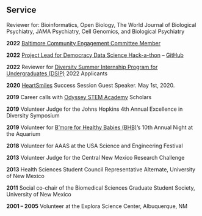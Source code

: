 ###
###
&nbsp;


## Service
Reviewer for: Bioinformatics, Open Biology, The World Journal of Biological Psychiatry, JAMA Psychiatry, Cell Genomics, and Biological Psychiatry

**2022** [Baltimore Community Engagement Committee Member](https://publichealth.jhu.edu/about/key-commitments/baltimore-community-engagement)

**2022** [Project Lead for Democracy Data Science Hack-a-thon](https://100percentdemocracy.substack.com/p/a-democracy-data-science-hack-a-thon?s=w) -- [GitHub](https://github.com/carriewright11/Party_at_the_polls)

**2022**        Reviewer for [Diversity Summer Internship Program for Undergraduates (DSIP)](https://publichealth.jhu.edu/about/inclusion-diversity-anti-racism-and-equity-idare/diversity-summer-internship-program-for-undergraduates) 2022 Applicants

**2020**        [HeartSmiles](https://www.heartsmilesmd.com/) Success Session Guest Speaker. May 1st, 2020.

**2019**        Career calls with [Odyssey STEM Academy](https://odyssey.pusdschools.net/) Scholars

**2019**       Volunteer Judge for the Johns Hopkins 4th Annual Excellence in Diversity Symposium

**2019**        Volunteer for [B'more for Healthy Babies (BHB)](https://www.healthybabiesbaltimore.com/)'s 10th Annual Night at the Aquarium

**2018**		Volunteer for AAAS at the USA Science and Engineering Festival

**2013**     	Volunteer Judge for the	Central New Mexico Research Challenge 

**2013**		Health Sciences Student Council Representative Alternate, University of New Mexico

**2011**     		Social co-chair of the Biomedical Sciences Graduate Student Society, University of New 
Mexico

**2001 – 2005**	Volunteer at the Explora Science Center, Albuquerque, NM
